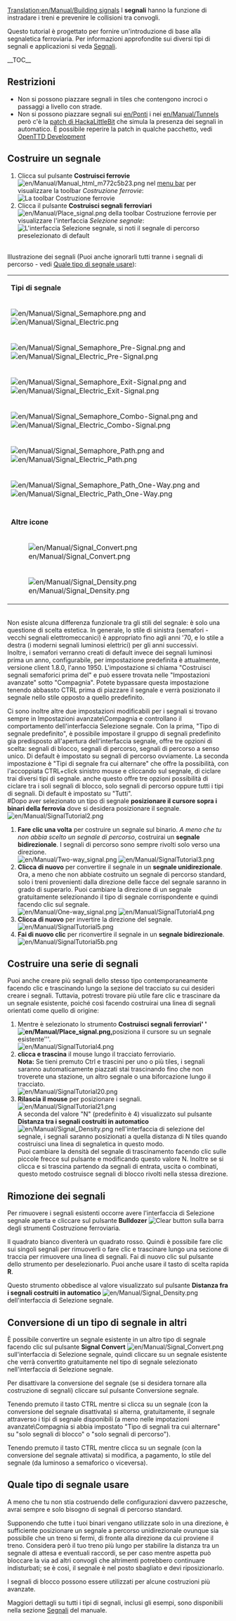 [[Translation:en/Manual/Building signals]]
{{it/Manual/Tutorial}}
I '''segnali''' hanno la funzione di instradare i treni e prevenire le collisioni tra convogli.

Questo tutorial è progettato per fornire un'introduzione di base alla segnaletica ferroviaria. Per informazioni approfondite sui diversi tipi di segnali e applicazioni si veda [[it/Manual/Segnali|Segnali]].

__TOC__
== Restrizioni ==
* Non si possono piazzare segnali in tiles che contengono incroci o passaggi a livello con strade.
* Non si possono piazzare segnali sui [[en/Ponti]] i nei [[en/Manual/Tunnels]] però c'è la [[en/Community/Patches/Tunnel Signals|patch di HackaLittleBit]] che simula la presenza dei segnali in automatico. &Egrave; possibile reperire la patch in qualche pacchetto, vedi [https://www.tt-forums.net/viewforum.php?f=33 OpenTTD Development]

== Costruire un segnale ==
#Clicca sul pulsante '''Costruisci ferrovie''' [[File:en/Manual/Manual html m772c5b23.png]] nel [[en/Manual/Game interface#the-menu-bar|menu bar]] per visualizzare la toolbar ''Costruzione ferrovie'':<br /> [[File:it/Manual/Railroad Construction.png|none|frame|La toolbar Costruzione ferrovie]]
#Clicca il pulsante '''Costruisci segnali ferroviari''' [[File:en/Manual/Place signal.png]] della toolbar Costruzione ferrovie per visualizzare l'interfaccia ''Selezione segnale'':<br />[[File:it/Manual/Signal Selection.png|none|frame|L'interfaccia Selezione segnale, si noti il segnale di percorso preselezionato di default]]

<br />Illustrazione dei segnali (Puoi anche ignorarli tutti tranne i segnali di percorso - vedi [[it/Piazzare i segnali#quale-tipo-di-segnale-usare|Quale tipo di segnale usare]]):
{|
|-
|colspan=2|'''Tipi di segnale'''
|-
|[[File:en/Manual/Signal Semaphore.png]] and [[File:en/Manual/Signal Electric.png]]||[[it/Manual/Segnali#segnali-di-blocco|Segnali di blocco]]
|-
|[[File:en/Manual/Signal Semaphore Pre-Signal.png]] and [[File:en/Manual/Signal Electric Pre-Signal.png]]||[[it/Manual/Segnali#pre-segnali-di-ingresso-blocco|Pre-segnali di ingresso]]
|-
|[[File:en/Manual/Signal Semaphore Exit-Signal.png]] and [[File:en/Manual/Signal Electric Exit-Signal.png]]||[[it/Manual/Segnali#pre-segnale-di-uscita-blocco|Pre-segnali di uscita]]
|-
|[[File:en/Manual/Signal Semaphore Combo-Signal.png]] and [[File:en/Manual/Signal Electric Combo-Signal.png]]||[[it/Manual/Segnali#segnali-combinati|Segnali combinati]]
|-
|[[File:en/Manual/Signal Semaphore Path.png]] and [[File:en/Manual/Signal Electric Path.png]]||[[it/Manual/Segnali#segnali-di-percorso|Segnali di percorso standard (o a due vie o a doppio senso)]] (può essere passato nella direzione opposta e in questo caso viene ignorato)
|-
|[[File:en/Manual/Signal Semaphore Path One-Way.png]] and [[File:en/Manual/Signal Electric Path One-Way.png]]||[[it/Manual/Segnali#segnali-di-percorso|Segnali di percorso a senso unico (o a una via)]] (non può essere passato nella direzione opposta)
|-
|-
|colspan=2|'''Altre icone'''
|-
|[[File:en/Manual/Signal Convert.png]]|| Strumento conversione segnale - converte il tipo di segnale gia piazzato sul tracciato in quello selezionato nell'interfaccia Selezione segnale). Vedi [[it/Costruire segnali#conversione-di-un-tipo-di-segnale-in-altri|Costruire segnali]]
|-
|[[File:en/Manual/Signal Density.png]]|| Strumento dendità segnale - imposta la distanza tra i segnali quando viene utilizzata la generazione automatica della segnaletica. Vedi [[it/Costruire segnali#costruire-una-serie-di-segnali|Costruire segnali]]
|}

<br />Non esiste alcuna differenza funzionale tra gli stili del segnale: è solo una questione di scelta estetica. In generale, lo stile di sinistra (semafori - vecchi segnali elettromeccanici) è appropriato fino agli anni '70, e lo stile a destra (i moderni segnali luminosi elettrici) per gli anni successivi. <br /> Inoltre, i semafori verranno creati di default invece dei segnali luminosi prima un anno, configurabile, per impostazione predefinita è attualmente, versione client 1.8.0, l'anno 1950. L'impostazione si chiama "Costruisci segnali semaforici prima del" e può essere trovata nelle "Impostazioni avanzate" sotto "Compagnia".
Potete bypassare questa impostazione tenendo abbassto CTRL prima di piazzare il segnale e verrà posizionato il segnale nello stile opposto a quello predefinito.

Ci sono inoltre altre due impostazioni modificabili per i segnali si trovano sempre in Impostazioni avanzate\Compagnia e controllano il comportamento dell'interfaccia Selezione segnale. Con la prima, "Tipo di segnale predefinito", è possibile impostare il gruppo di segnali predefinito gia predisposto all'apertura dell'interfaccia segnale, offre tre opzioni di scelta: segnali di blocco, segnali di percorso, segnali di percorso a senso unico. Di default è impostato su segnali di percorso ovviamente. La seconda impostazione è "Tipi di segnale fra cui alternare" che offre la possibilità, con l'accoppiata CTRL+click sinistro mouse e cliccando sul segnale, di ciclare trai diversi tipi di segnale. anche questo offre tre opzioni possibilità di ciclare tra i soli segnali di blocco, solo segnali di percorso oppure tutti i tipi di segnali. Di default è impostato su "Tutti".<br/>
#Dopo aver selezionato un tipo di segnale '''posizionare il cursore sopra i binari della ferrovia''' dove si desidera posizionare il segnale. <br/> [[File:en/Manual/SignalTutorial2.png|none|frame]]
# '''Fare clic una volta''' per costruire un segnale sul binario. ''A meno che tu non abbia scelto un segnale di percorso'', costruirai un '''segnale bidirezionale'''. I segnali di percorso sono sempre rivolti solo verso una direzione. <br/> [[File:en/Manual/Two-way signal.png|frame|left]] [[File:en/Manual/SignalTutorial3.png|none|frame]]
# '''Clicca di nuovo''' per convertire il segnale in un '''segnale unidirezionale'''. Ora, a meno che non abbiate costruito un segnale di percorso standard, solo i treni provenienti dalla direzione delle facce del segnale saranno in grado di superarlo. Puoi cambiare la direzione di un segnale gratuitamente selezionando il tipo di segnale corrispondente e quindi facendo clic sul segnale. <br/> [[File:en/Manual/One-way signal.png|frame|left]] [[File:en/Manual/SignalTutorial4.png|none|frame]]
# '''Clicca di nuovo''' per invertire la direzione del segnale. <br/> [[File:en/Manual/SignalTutorial5.png|none|frame]]
# '''Fai di nuovo clic''' per riconvertire il segnale in un '''segnale bidirezionale'''. <br/> [[File:en/Manual/SignalTutorial5b.png|none|frame]]

<!--
<br/>There is no functional difference between the signal styles - it's only a question of aesthetics which one you use. Generally speaking, the left style (semaphores - older electro-mechanical signals) is appropriate until the 1970s, and the right style (modern electric light signals) afterwards.<br/>Furthermore, semaphores will be created by default instead of light signals before a configurable year, 1975 by default. The setting is called "Automatically build semaphores before" and can be found in the "Advanced settings" under "Construction" and then "Signals"..<br/>
#Once you have selected a signal type, '''position your cursor over the railway tracks''', where you wish to build your signal.<br/>[[File:en/Manual/SignalTutorial2.png|none|frame]]
#'''Click once''' to construct a signal on the track. ''Unless you chose a path signal'', you will build a '''two-way signal'''. Path signals always face one direction only.<br/>[[File:en/Manual/Two-way signal.png|frame|left]][[File:en/Manual/SignalTutorial3.png|none|frame]]
#'''Click again''' to convert your signal to a '''one-way signal'''. Now, unless you have built a standard path signal, only trains coming from the direction the signal faces will be able to pass it. You can change a signal's direction for free by selecting the matching signal type and then clicking on the signal.<br/>[[File:en/Manual/One-way signal.png|frame|left]][[File:en/Manual/SignalTutorial4.png|none|frame]]
#'''Click again''' to convert the signal to face the opposite direction.<br/>[[File:en/Manual/SignalTutorial5.png|none|frame]]
#'''Click again''' to convert your signal back to a '''two-way signal''' again.<br/>[[File:en/Manual/SignalTutorial5b.png|none|frame]]
-->

== Costruire una serie di segnali ==
Puoi anche creare più segnali dello stesso tipo contemporaneamente facendo clic e trascinando lungo la sezione del tracciato su cui desideri creare i segnali. Tuttavia, potresti trovare più utile fare clic e trascinare da un segnale esistente, poiché così facendo costruirai una linea di segnali orientati come quello di origine:
# Mentre è selezionato lo strumento '''Costruisci segnali ferroviari' '[[File:en/Manual/Place signal.png]],'''posiziona il cursore su un segnale esistente'''. <br/> [[File:en/Manual/SignalTutorial4.png|none|frame]]
# '''clicca e trascina''' il mouse lungo il tracciato ferroviario. <br/> '''Nota:''' Se tieni premuto Ctrl e trascini per uno o più tiles, i segnali saranno automaticamente piazzati stai trascinando fino che non troverete una stazione, un altro segnale o una biforcazione lungo il tracciato. <br/> [[File:en/Manual/SignalTutorial20.png|none|frame]]
# '''Rilascia il mouse''' per posizionare i segnali. <br/> [[File:en/Manual/SignalTutorial21.png|none|frame]] <br/> A seconda del valore "N" (predefinito è 4) visualizzato sul pulsante '''Distanza tra i segnali costruiti in automatico''' [[File:en/Manual/Signal Density.png]] nell'interfaccia di selezione del segnale, i segnali saranno posizionati a quella distanza di N tiles quando costruisci una linea di segnaletica in questo modo. <br/> Puoi cambiare la densità del segnale di trascinamento facendo clic sulle piccole frecce sul pulsante e modificando questo valore N. Inoltre se si clicca e si trascina partendo da segnali di entrata, uscita o combinati, questo metodo costruisce segnali di blocco rivolti nella stessa direzione.

<!--
== Constructing a line of signals ==
You can also build several signals of the same type at once by clicking and dragging along the section of track you want signals built on. However you may find it more useful to click and drag from an existing signal, as doing so will construct a line of signals facing the same direction:
#While the '''Build railway signals''' [[File:en/Manual/Place signal.png]] tool is selected, '''position your cursor over an existing signal'''.<br/>[[File:en/Manual/SignalTutorial4.png|none|frame]]
#'''Click and drag''' the mouse along the railway track.<br/><b>Note:</b> If you hold Ctrl and drag one or more squares, signals will be automatically built in the direction you dragged until either a station, another signal or a fork in the track is found.<br/>[[File:en/Manual/SignalTutorial20.png|none|frame]]
#'''Release the mouse''' to place the signals.<br/>[[File:en/Manual/SignalTutorial21.png|none|frame]]<br/>Depending on the value displayed on the '''Dragging signal density''' [[File:en/Manual/Signal Density.png]] button on the Signal Selection toolbar, signals will be placed every N game tiles (the default value for N is 4) when constructing a line of signals this way.<br/>You may change the dragging signal density by clicking the small arrows on the button. Also note that if you click and drag from entry, exit or combo signals, this method will construct block signals facing the same direction.
-->

== Rimozione dei segnali ==
Per rimuovere i segnali esistenti occorre avere l'interfaccia di Selezione segnale aperta e cliccare sul pulsante '''Bulldozer''' [[File:en/Manual/Toggle clear active.png|Clear button]] sulla barra degli strumenti Costruzione ferroviaria.

Il quadrato bianco diventerà un quadrato rosso. Quindi è possibile fare clic sui singoli segnali per rimuoverli o fare clic e trascinare lungo una sezione di traccia per rimuovere una linea di segnali. Fai di nuovo clic sul pulsante dello strumento per deselezionarlo. Puoi anche usare il tasto di scelta rapida '''R'''.

Questo strumento obbedisce al valore visualizzato sul pulsante '''Distanza fra i segnali costruiti in automatico''' [[File:en/Manual/Signal Density.png]] dell'interfaccia di Selezione segnale.

== Conversione di un tipo di segnale in altri ==
È possibile convertire un segnale esistente in un altro tipo di segnale facendo clic sul pulsante '''Signal Convert''' [[File:en/Manual/Signal Convert.png]] sull'interfaccia di Selezione segnale, quindi cliccare su un segnale esistente che verrà convertito gratuitamente nel tipo di segnale selezionato nell'interfaccia di Selezione segnale.

Per disattivare la conversione del segnale (se si desidera tornare alla costruzione di segnali) cliccare sul pulsante Conversione segnale.

Tenendo premuto il tasto CTRL mentre si clicca su un segnale (con la conversione del segnale disattivata) si alterna, gratuitamente, il segnale attraverso i tipi di segnale disponibili (a meno nelle impotazioni avanzate\Compagnia si abbia impostato "Tipo di segnali tra cui alternare" su "solo segnali di blocco" o "solo segnali di percorso").

Tenendo premuto il tasto CTRL mentre clicca su un segnale (con la conversione del segnale attivata) si modifica, a pagamento, lo stile del segnale (da luminoso a semaforico o viceversa).

<!--
== Removing signals ==
You can remove existing signals by clicking the '''Bulldozer''' [[File:en/Manual/Toggle clear active.png|Clear button]] button on the Railway Construction toolbar, while having the Signal Selection toolbar open.

The white square will change to a red square. Then you may click on individual signals to remove them or click and drag along a section of track to remove a line of signals. Click the tool button again to deselect it. You can also use the '''R''' key shortcut.

This tool obeys the value displayed on the '''Dragging signal density'''[[File:en/Manual/Signal Density.png]] button on the Signal Selection toolbar.

== Conversione di un tipo di segnale in altri ==
You can convert an existing signal to a different signal type by clicking the '''Signal Convert''' [[File:en/Manual/Signal Convert.png]] button on the Signal Selection toolbar. Then, when you click on an existing signal it will be converted free of charge to the signal type selected in the Signal Selection toolbar.

To turn signal conversion off (if you want to return to constructing signals), click the Signal Convert button again.

Holding the CTRL key while clicking on a signal (with signal conversion off) toggles the signal through the available signal types.

Holding the CTRL key while clicking on a signal (with signal conversion on) changes the style of a signal (semaphores/ modern signals) to the signal style selected in the Signal Selection toolbar. This will however cost money.
-->

== Quale tipo di segnale usare ==
A meno che tu non stia costruendo delle configurazioni davvero pazzesche, avrai sempre e solo bisogno di segnali di percorso standard.

Supponendo che tutte i tuoi binari vengano utilizzate solo in una direzione, è sufficiente posizionare un segnale a percorso unidirezionale ovunque sia possibile che un treno si fermi, di fronte alla direzione da cui proviene il treno. Considera però il tuo treno più lungo per stabilire la distanza tra un segnale di attesa e eventuali raccordi, se per caso mentre aspetta può bloccare la via ad altri convogli che altrimenti potrebbero continuare indisturbati; se è così, il segnale è nel posto sbagliato e devi riposizionarlo.

I segnali di blocco possono essere utilizzati per alcune costruzioni più avanzate.

Maggiori dettagli su tutti i tipi di segnali, inclusi gli esempi, sono disponibili nella sezione [[it/Manual/Segnali|Segnali]] del manuale.

<!--
== Which signal type to use ==
Unless you are building some really crazy setups, you'll only ever need standard path signals.

Assuming all of your tracks are only used in one direction, simply place a one-way path signal anywhere it would be OK for a train to stop, facing in the direction the train would be coming from. Just imagine your longest train waiting at the signal and work out if it could block something; if so, the signal is in the wrong place.

The block signals can be used for some more advanced constructions.

More details about all types of signals, including examples, can be found in the [[Signals]] section of the manual.

<span style="float: right">[[Buying trains|'''Next:''' Buying trains]] &raquo;</span>
-->